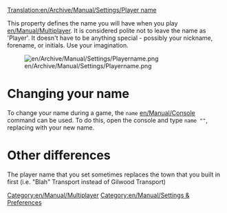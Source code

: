 [[Translation:en/Archive/Manual/Settings/Player name]]

{{en/Note|Newer versions call this option <code>client_name</code>}}
This property defines the name you will have when you play [[en/Manual/Multiplayer]]. It is considered polite not to leave the name as 'Player'. It doesn't have to be anything special - possibly your nickname, forename, or initials. Use your imagination.

[[File:en/Archive/Manual/Settings/Playername.png]]

= Changing your name =
To change your name during a game, the <code>name</code> [[en/Manual/Console]] command can be used.
To do this, open the console and type <code>name "<newname>"</code>, replacing <newname> with your new name.

= Other differences =
The player name that you set sometimes replaces the town that you built in first (i.e. "Blah" Transport instead of Gilwood Transport)

[[Category:en/Manual/Multiplayer]]
[[Category:en/Manual/Settings & Preferences]]
{{en/Stub}}